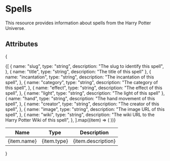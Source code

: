 # Spells

This resource provides information about spells from the Harry Potter Universe.

## Attributes

{

<table>
  <thead>
    <tr>
      <th>Name</th>
      <th>Type</th>
      <th>Description</th>
    </tr>
  </thead>
  <tbody>
    {[
      {
        name: "slug",
        type: "string",
        description: "The slug to identify this spell",
      },
      { name: "title", type: "string", description: "The title of this spell" },
      {
        name: "incantation",
        type: "string",
        description: "The incantation of this spell",
      },
      {
        name: "category",
        type: "string",
        description: "The category of this spell",
      },
      {
        name: "effect",
        type: "string",
        description: "The effect of this spell",
      },
      { name: "light", type: "string", description: "The light of this spell" },
      {
        name: "hand",
        type: "string",
        description: "The hand movement of this spell",
      },
      {
        name: "creator",
        type: "string",
        description: "The creator of this spell",
      },
      {
        name: "image",
        type: "string",
        description: "The image URL of this spell",
      },
      {
        name: "wiki",
        type: "string",
        description: "The wiki URL to the Harry Potter Wiki of this spell",
      },
    ].map((item) => (
      <tr key={item.name}>
        <td>{item.name}</td>
        <td>{item.type}</td>
        <td>{item.description}</td>
      </tr>
    ))}
  </tbody>
</table>
}
